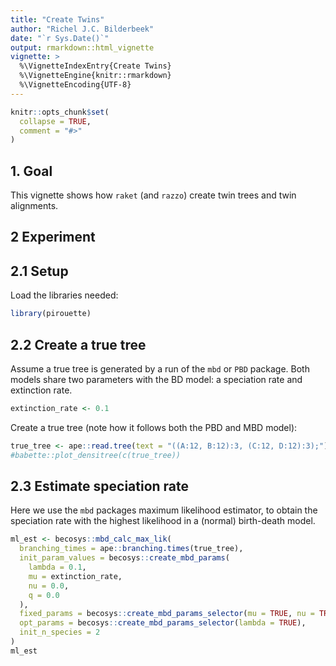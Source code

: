 ```yaml
---
title: "Create Twins"
author: "Richel J.C. Bilderbeek"
date: "`r Sys.Date()`"
output: rmarkdown::html_vignette
vignette: >
  %\VignetteIndexEntry{Create Twins}
  %\VignetteEngine{knitr::rmarkdown}
  %\VignetteEncoding{UTF-8}
---
```


```r
knitr::opts_chunk$set(
  collapse = TRUE,
  comment = "#>"
)
```

## 1. Goal

This vignette shows how `raket` (and `razzo`) 
create twin trees and twin alignments.

## 2 Experiment

## 2.1 Setup

Load the libraries needed:

```r
library(pirouette)
```

## 2.2 Create a true tree

Assume a true tree is generated by a run of the `mbd` or `PBD` package.
Both models share two parameters with the BD model: a speciation 
rate and extinction rate.

```r
extinction_rate <- 0.1
```

Create a true tree (note how it follows both the PBD and MBD model):

```r
true_tree <- ape::read.tree(text = "((A:12, B:12):3, (C:12, D:12):3);")
#babette::plot_densitree(c(true_tree))
```

## 2.3 Estimate speciation rate

Here we use the `mbd` packages maximum likelihood estimator,
to obtain the speciation rate with the highest likelihood in a
(normal) birth-death model. 

```r
ml_est <- becosys::mbd_calc_max_lik(
  branching_times = ape::branching.times(true_tree),
  init_param_values = becosys::create_mbd_params(
    lambda = 0.1, 
    mu = extinction_rate, 
    nu = 0.0, 
    q = 0.0
  ),
  fixed_params = becosys::create_mbd_params_selector(mu = TRUE, nu = TRUE, q = TRUE),
  opt_params = becosys::create_mbd_params_selector(lambda = TRUE),
  init_n_species = 2
)
ml_est
```

